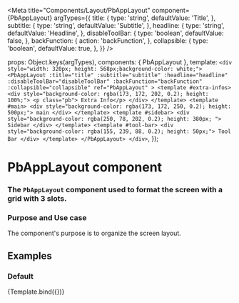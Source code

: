 
<Meta
  title="Components/Layout/PbAppLayout"
  component={PbAppLayout}
  argTypes={{
    title: {
        type: 'string',
        defaultValue: 'Title',
    },
    subtitle: {
        type: 'string',
        defaultValue: 'Subtitle',
    },
    headline: {
        type: 'string',
        defaultValue: 'Headline',
    },
    disableToolBar: {
        type: 'boolean',
        defaultValue: false,
    },
    backFunction: {
      action: 'backFunction',
    },
    collapsible: {
        type: 'boolean',
        defaultValue: true,
    },
  }}
/>

  props: Object.keys(argTypes),
  components: { PbAppLayout },
  template: `
    <div style="width: 320px; height: 568px;background-color: white;">
        <PbAppLayout
            :title="title"
            :subtitle="subtitle"
            :headline="headline"
            :disableToolBar="disableToolBar"
            :backFunction="backFunction"
            :collapsible="collapsible"
            ref="PbAppLayout"
        >
            <template #extra-infos>
                <div style="background-color: rgba(173, 172, 202, 0.2); height: 100%;">
                   <p class="pb"> Extra Info</p>
                </div>
            </template>
            <template #main>
                <div style="background-color: rgba(173, 172, 250, 0.2); height: 500px;">
                    main
                </div>
            </template>
            <template #sidebar>
                <div style="background-color: rgba(250, 78, 202, 0.2); height: 380px; ">
                    Sidebar
                </div>
            </template>
            <template #tool-bar>
                <div style="background-color: rgba(155, 239, 88, 0.2); height: 50px;">
                    Tool Bar
                </div>
            </template>
        </PbAppLayout>
    </div>
  `,
});



# **PbAppLayout component**
### The `PbAppLayout` component used to format the screen with a grid with 3 slots.

### Purpose and Use case

The component's purpose is to organize the screen layout.

## Examples

### Default

<Canvas>
  <Story name="Default" height="auto" parameters={{ layout: 'centered' }}>
    {Template.bind({})}
  </Story>
</Canvas>


<!-- TODO: Descobrir como deixar o canvas em mobile -->

<!-- ### Mobile

<Canvas>
  <Story name="Mobile"  parameters={{ layout: 'centered' }} args={{ MobileAuxiliaryButtonMobile: true }}>
    {Template.bind({})}
  </Story>
</Canvas> -->

